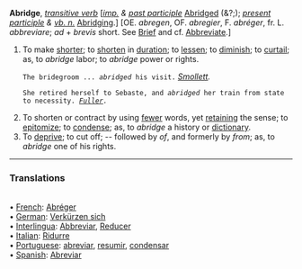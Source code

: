 '''Abridge''', ''[[transitive verb (part of speech)|transitive verb]]'' [''[[imp. (part of speech)|imp.]] & [[past participle (part of speech)|past participle]]'' [[Abridged]] (&?;); ''[[present participle (part of speech)|present participle]] & [[vb. n. (part of speech)|vb. n.]]'' [[Abridging]].] [OE. ''abregen'', OF. ''abregier'', F. ''abr&eacute;ger'', fr. L. ''abbreviare''; ''ad'' + ''brevis'' short. See [[Brief]] and cf. [[Abbreviate]].]

<ol>
<li>To make [[shorter]]; to [[shorten]] in [[duration]]; to [[lessen]]; to [[diminish]]; to [[curtail]]; as, to ''abridge'' labor; to ''abridge'' power or rights.

<code>The bridegroom ... ''abridged'' his visit.</code> ''[[Smollett (source)|Smollett]].''

<code>She retired herself to Sebaste, and ''abridged'' her train from state to necessity. ''[[Fuller (source)|Fuller]].''</code>

<li> To shorten or contract by using [[fewer]] words, yet [[retaining]] the sense; to [[epitomize]]; to [[condense]]; as, to ''abridge'' a history or [[dictionary]].

<li> To [[deprive]]; to cut off; -- followed by ''of'', and formerly by ''from''; as, to ''abridge'' one of his rights.
</ol>

<HR> <P> <H3>Translations</H3>
<BR>• [[French]]: [[Abréger]]
<BR>• [[German]]: [[Verkürzen sich]]
<BR>• [[Interlingua]]: [[Abbreviar]], [[Reducer]]
<BR>• [[Italian]]: [[Ridurre]]
<BR>• [[Portuguese]]: [[abreviar]], [[resumir]], [[condensar]]
<BR>• [[Spanish]]: [[Abreviar]]
<BR>